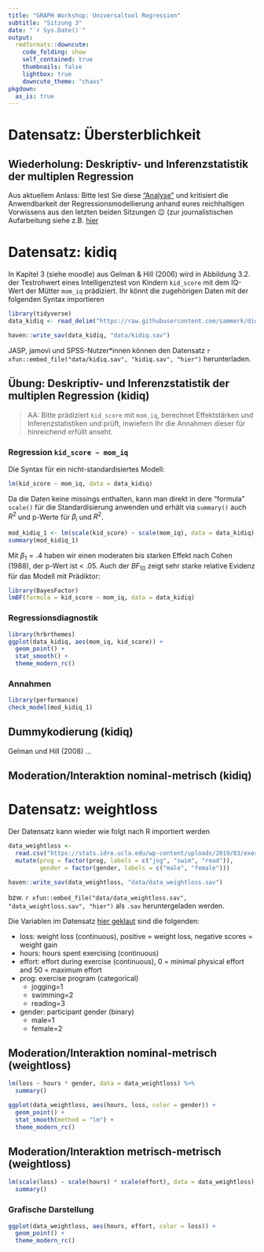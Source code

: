 ```yaml
---
title: "GRAPH Workshop: Universaltool Regression"
subtitle: "Sitzung 3"
date: "`r Sys.Date()`"
output:
  rmdformats::downcute:
    code_folding: show
    self_contained: true
    thumbnails: false
    lightbox: true
    downcute_theme: "chaos"
pkgdown:
  as_is: true
---
```

# Datensatz: Übersterblichkeit
## Wiederholung: Deskriptiv- und Inferenzstatistik der multiplen Regression
Aus aktuellem Anlass: Bitte lest Sie diese ["Analyse"](https://www.google.com/url?sa=t&rct=j&q=&esrc=s&source=web&cd=&ved=2ahUKEwil9-Hk9sX0AhU2gv0HHYAqCk8QFnoECAcQAQ&url=https%3A%2F%2Fwww.utebergner.de%2Fcms%2Fwp-content%2Fuploads%2F2021%2F11%2F%25C3%259Cbersterblichkeit-KW-36-bis-40-in-2021-003.docx&usg=AOvVaw0_93ZB0fmqD6gfd7ISmGfj) und kritisiert die Anwendbarkeit der Regressionsmodellierung anhand eures reichhaltigen Vorwissens aus den letzten beiden Sitzungen 😉 (zur journalistischen Aufarbeitung siehe z.B. [hier](https://www.heise.de/tp/features/Forencheck-Niedrige-Uebersterblichkeit-in-Sachsen-Impfquote-in-Afrika-und-der-Begriff-der-Immunitaet-6279279.html)

# Datensatz: kidiq

In Kapitel 3 (siehe moodle) aus Gelman & Hill (2006) wird in Abbildung 3.2. der Testrohwert eines Intelligenztest von Kindern `kid_score` mit dem IQ-Wert der Mütter `mom_iq` prädiziert. Ihr könnt die zugehörigen Daten mit der folgenden Syntax importieren
```r
library(tidyverse)
data_kidiq <- read_delim("https://raw.githubusercontent.com/sammerk/did_data/master/kidiq.csv")
```

```r
haven::write_sav(data_kidiq, "data/kidiq.sav")
```

JASP, jamovi und SPSS-Nutzer\*innen können den Datensatz `r xfun::embed_file("data/kidiq.sav", "kidiq.sav", "hier")` herunterladen.


## Übung: Deskriptiv- und Inferenzstatistik der multiplen Regression (kidiq)

> AA: Bitte prädiziert `kid_score` mit `mom_iq`, berechnet Effektstärken und Inferenzstatistiken und prüft, inwiefern Ihr die Annahmen dieser für hinreichend erfüllt anseht.

### Regression `kid_score ~ mom_iq`
Die Syntax für ein nicht-standardisiertes Modell:
```r
lm(kid_score ~ mom_iq, data = data_kidiq)
```

Da die Daten keine missings enthalten, kann man direkt in dere "formula" `scale()` für die Standardisierung anwenden und erhält via `summary()` auch $R^2$ und p-Werte für $\beta_i$ und $R^2$.
```r
mod_kidiq_1 <- lm(scale(kid_score) ~ scale(mom_iq), data = data_kidiq)
summary(mod_kidiq_1)
```

Mit $\beta_1 = .4$ haben wir einen moderaten bis starken Effekt nach Cohen (1988), der p-Wert ist < .05. Auch der $BF_{10}$ zeigt sehr starke relative Evidenz für das Modell mit Prädiktor:
```r
library(BayesFactor)
lmBF(formula = kid_score ~ mom_iq, data = data_kidiq)
```

### Regressionsdiagnostik
```r
library(hrbrthemes)
ggplot(data_kidiq, aes(mom_iq, kid_score)) + 
  geom_point() + 
  stat_smooth() + 
  theme_modern_rc()
```

### Annahmen
```r
library(performance)
check_model(mod_kidiq_1)
```

## Dummykodierung (kidiq)
Gelman und Hill (2008) ...

## Moderation/Interaktion nominal-metrisch (kidiq)





# Datensatz: weightloss
Der Datensatz kann wieder wie folgt nach R importiert werden
```r
data_weightloss <-
  read.csv("https://stats.idre.ucla.edu/wp-content/uploads/2019/03/exercise.csv") %>%
  mutate(prog = factor(prog, labels = c("jog", "swim", "read")),
         gender = factor(gender, labels = c("male", "female")))
```

```r
haven::write_sav(data_weightloss, "data/data_weightloss.sav")
```

bzw. `r xfun::embed_file("data/data_weightloss.sav", "data_weightloss.sav", "hier")` als `.sav` heruntergeladen werden.

Die Variablen im Datensatz [hier geklaut](https://stats.idre.ucla.edu/r/seminars/interactions-r/#top) sind die folgenden:

* loss: weight loss (continuous), positive = weight loss, negative scores = weight gain
* hours: hours spent exercising (continuous)
* effort: effort during exercise (continuous), 0 = minimal physical effort and 50 = maximum effort
* prog: exercise program (categorical)
    * jogging=1
    * swimming=2
    * reading=3
* gender: participant gender (binary)
    * male=1
    * female=2


## Moderation/Interaktion nominal-metrisch (weightloss)
```r
lm(loss ~ hours * gender, data = data_weightloss) %>%
  summary()
```

```r
ggplot(data_weightloss, aes(hours, loss, color = gender)) + 
  geom_point() + 
  stat_smooth(method = "lm") + 
  theme_modern_rc()
```


## Moderation/Interaktion metrisch-metrisch (weightloss)
```r
lm(scale(loss) ~ scale(hours) * scale(effort), data = data_weightloss) %>%
  summary()
```

### Grafische Darstellung
```r
ggplot(data_weightloss, aes(hours, effort, color = loss)) + 
  geom_point() + 
  theme_modern_rc()
```



